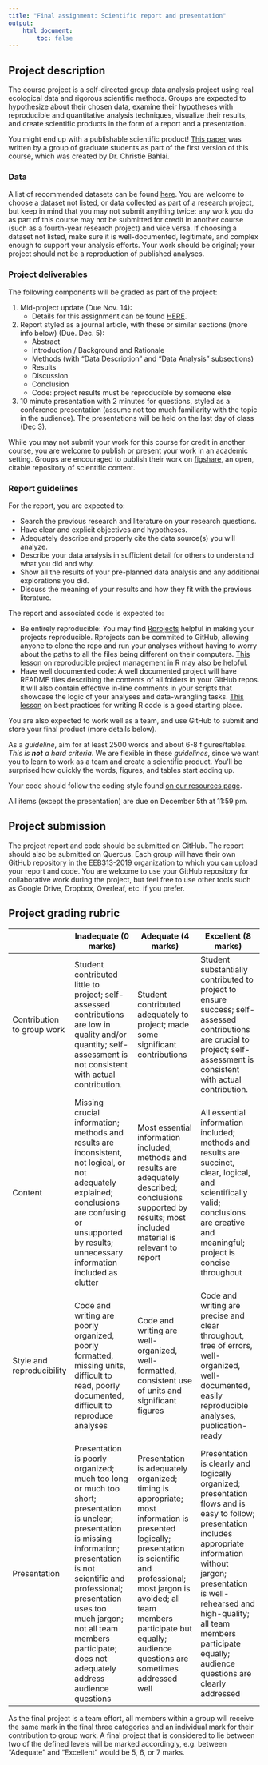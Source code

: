 ```yaml
---
title: "Final assignment: Scientific report and presentation"
output:
    html_document:
        toc: false
---
```


## Project description

The course project is a self-directed group data analysis project using real 
ecological data and rigorous scientific methods. Groups are expected to hypothesize
about their chosen data, examine their hypotheses with reproducible and quantitative
analysis techniques, visualize their results, and create scientific products in the
form of a report and a presentation.

You might end up with a publishable scientific product! 
[This paper](https://www.ncbi.nlm.nih.gov/pmc/articles/PMC5210691/) was written by a
group of graduate students as part of the first version of this course, 
which was created by Dr. Christie Bahlai. 

### Data

A list of recommended datasets can be found
[here](https://uoftcoders.github.io/rcourse/lec14-datasets.html#datasets_available_for_use). 
You are welcome to choose a
dataset not listed, or data collected as part of a research project, but keep in mind
that you may not submit anything twice: any work you do as part of this course may not
be submitted for credit in another course (such as a fourth-year research project) and vice versa. 
If choosing a dataset not listed, make sure it is well-documented, legitimate, and 
complex enough to support your analysis efforts. Your work should be original; your
project should not be a reproduction of published analyses. 

### Project deliverables

The following components will be graded as part of the project:

1. Mid-project update (Due Nov. 14):
    * Details for this assignment can be found [HERE](https://uoftcoders.github.io/rcourse/mid-project-update.html).
  
2. Report styled as a journal article, with these or similar sections (more info
below) (Due. Dec. 5):
    * Abstract
    * Introduction / Background and Rationale
    * Methods (with "Data Description" and "Data Analysis" subsections)
    * Results 
    * Discussion 
    * Conclusion
    * Code: project results must be reproducible by someone else
   
3. 10 minute presentation with 2 minutes for questions, styled as a conference
presentation (assume not too much familiarity with the topic in the audience).
The presentations will be held on the last day of class (Dec 3).

While you may not submit your work for this course for credit in another course, you
are welcome to publish or present your work in an academic setting. Groups are
encouraged to publish their work on [figshare](https://figshare.com/), an open, 
citable repository of scientific content. 

### Report guidelines

For the report, you are expected to:

- Search the previous research and literature on your research questions.
- Have clear and explicit objectives and hypotheses.
- Adequately describe and properly cite the data source(s) you will analyze.
- Describe your data analysis in sufficient detail for others to understand what
you did and why.
- Show all the results of your pre-planned data analysis and any additional 
explorations you did.
- Discuss the meaning of your results and how they fit with the previous
literature.

The report and associated code is expected to:

- Be entirely reproducible: You may find
[Rprojects](https://r4ds.had.co.nz/workflow-projects.html) helpful in making
your projects reproducible. Rprojects can be commited to GitHub, allowing anyone
to clone the repo and run your analyses without having to worry about the paths
to all the files being different on their computers. [This
lesson](https://utm-coders.github.io/studyGroup/lessons/misc/project-management-R/lesson/)
on reproducible project management in R may also be helpful.
- Have well documented code: A well documented project will have README files
describing the contents of all folders in your GitHub repos. It will also
contain effective in-line comments in your scripts that showcase the logic of
your analyses and data-wrangling tasks. [This
lesson](https://swcarpentry.github.io/r-novice-inflammation/06-best-practices-R/)
on best practices for writing R code is a good starting place.

You are also expected to work well as a team, and use GitHub to submit and store 
your final product (more details below).

As a *guideline*, aim for at least 2500 words and about 6-8 figures/tables.
*This is **not** a hard criteria*. We are flexible in these *guidelines*, since
we want you to learn to work as a team and create a scientific product. You'll
be surprised how quickly the words, figures, and tables start adding up.

Your code should follow the coding style found [on our resources page](resources.html). 

All items (except the presentation) are due on December 5th at 11:59 pm.

## Project submission

The project report and code should be submitted on GitHub. The report should
also be submitted on Quercus. Each group will have their own GitHub repository
in the [EEB313-2019](https://github.com/eeb313-2019) organization to which you
can upload your report and code. You are welcome to use your GitHub repository
for collaborative work during the project, but feel free to use other tools such
as Google Drive, Dropbox, Overleaf, etc. if you prefer.

## Project grading rubric

|                                                | Inadequate (0 marks)                                                                                                                                                                                          | Adequate (4 marks)                                                                                                                                                | Excellent (8 marks)                                                                                                                                                                    |
|------------|--------------------|--------------------|--------------------|
| Contribution to group work | Student contributed little to project; self-assessed contributions are low in quality and/or quantity; self-assessment is not consistent with actual contribution.                                            | Student contributed adequately to project; made some significant contributions                                                                                    | Student substantially contributed to project to ensure success; self-assessed contributions are crucial to project; self-assessment is consistent with actual contribution. |
| Content                                        | Missing crucial information; methods and results are inconsistent, not logical, or not adequately explained; conclusions are confusing or unsupported by results; unnecessary information included as clutter | Most essential information included; methods and results are adequately described; conclusions supported by results; most included material is relevant to report | All essential information included; methods and results are succinct, clear, logical, and scientifically valid; conclusions are creative and meaningful; project is concise throughout |
| Style and reproducibility                      | Code and writing are poorly organized, poorly formatted, missing units, difficult to read, poorly documented, difficult to reproduce analyses                                                                 | Code and writing are well-organized, well-formatted, consistent use of units and significant figures                                                              | Code and writing are precise and clear throughout, free of errors, well-organized, well-documented, easily reproducible analyses, publication-ready                                    |
| Presentation                      | Presentation is poorly organized; much too long or much too short; presentation is unclear; presentation is missing information; presentation is not scientific and professional; presentation uses too much jargon; not all team members participate; does not adequately address audience questions            | Presentation is adequately organized; timing is appropriate; most information is presented logically; presentation is scientific and professional; most jargon is avoided; all team members participate but equally; audience questions are sometimes addressed well | Presentation is clearly and logically organized; presentation flows and is easy to follow; presentation includes appropriate information without jargon; presentation is well-rehearsed and high-quality; all team members participate equally; audience questions are clearly addressed |

As the final project is a team effort, all members within a group will receive the same mark in the final three categories and an individual mark for their contribution to group work. A final project that is considered to lie between two of the defined levels will be marked accordingly, e.g. between "Adequate" and "Excellent" would be 5, 6, or 7 marks.


